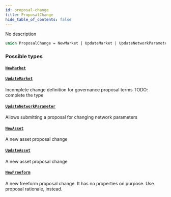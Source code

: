 ```yaml
---
id: proposal-change
title: ProposalChange
hide_table_of_contents: false
---
```



No description

```graphql
union ProposalChange = NewMarket | UpdateMarket | UpdateNetworkParameter | NewAsset | UpdateAsset | NewFreeform
```


### Possible types

#### [`NewMarket`](/docs/testnet/graphql/objects/new-market)




#### [`UpdateMarket`](/docs/testnet/graphql/objects/update-market)

Incomplete change definition for governance proposal terms
TODO: complete the type


#### [`UpdateNetworkParameter`](/docs/testnet/graphql/objects/update-network-parameter)

Allows submitting a proposal for changing network parameters


#### [`NewAsset`](/docs/testnet/graphql/objects/new-asset)

A new asset proposal change


#### [`UpdateAsset`](/docs/testnet/graphql/objects/update-asset)

A new asset proposal change


#### [`NewFreeform`](/docs/testnet/graphql/objects/new-freeform)

A new freeform proposal change. It has no properties on purpose. Use proposal
rationale, instead.




